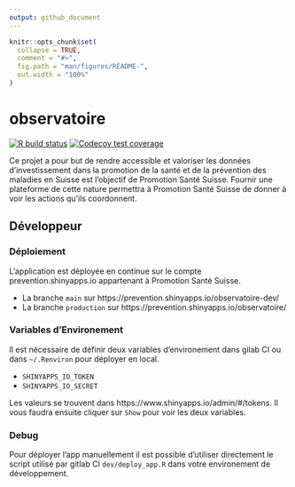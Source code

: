 ```yaml
---
output: github_document
---
```


<!-- README.md is generated from README.Rmd. Please edit that file -->

```r
knitr::opts_chunk$set(
  collapse = TRUE,
  comment = "#>",
  fig.path = "man/figures/README-",
  out.width = "100%"
)
```

# observatoire

<!-- badges: start -->
[![R build status](https://forge.thinkr.fr/promotionsante/observatoire/badges/main/pipeline.svg)](https://forge.thinkr.fr/promotionsante/observatoire/-/pipelines)
[![Codecov test coverage](https://forge.thinkr.fr/promotionsante/observatoire/badges/main/coverage.svg)](https://forge.thinkr.fr/promotionsante/observatoire/commits/main)
<!-- badges: end -->

Ce projet a pour but de rendre accessible et valoriser les données d'investissement dans la promotion de la santé et de la prévention des maladies en Suisse est l'objectif de Promotion Santé Suisse. Fournir une plateforme de cette nature permettra à Promotion Santé Suisse de donner à voir les actions qu'ils coordonnent.

## Développeur

### Déploiement 

L'application est déployée en continue sur le compte prevention.shinyapps.io appartenant
à Promotion Santé Suisse.

* La branche `main` sur https://prevention.shinyapps.io/observatoire-dev/
* La branche `production` sur https://prevention.shinyapps.io/observatoire/

### Variables d'Environement 

Il est nécessaire de définir deux variables d'environement dans gilab CI ou dans `~/.Renviron`
pour déployer en local.

* `SHINYAPPS_IO_TOKEN`
* `SHINYAPPS_IO_SECRET` 

Les valeurs se trouvent dans https://www.shinyapps.io/admin/#/tokens.
Il vous faudra ensuite cliquer sur `Show` pour voir les deux variables.

### Debug

Pour déployer l'app manuellement il est possible d'utiliser directement le script 
utilisé par gitlab CI `dev/deploy_app.R` dans votre environement de développement.
